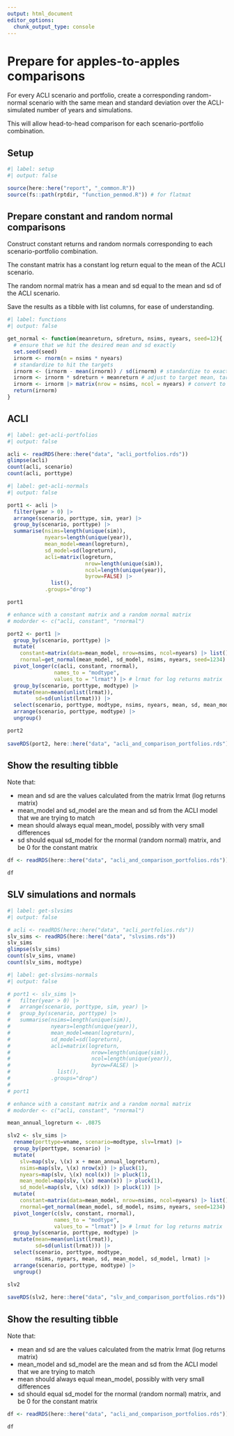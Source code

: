 ```yaml
---
output: html_document
editor_options: 
  chunk_output_type: console
---
```


# Prepare for apples-to-apples comparisons

For every ACLI scenario and portfolio, create a corresponding random-normal scenario with the same mean and standard deviation over the ACLI-simulated number of years and simulations.

This will allow head-to-head comparison for each scenario-portfolio combination.

## Setup

```r
#| label: setup
#| output: false

source(here::here("report", "_common.R"))
source(fs::path(rptdir, "function_penmod.R")) # for flatmat

```


## Prepare constant and random normal comparisons

Construct constant returns and random normals corresponding to each scenario-portfolio combination.

The constant matrix has a constant log return equal to the mean of the ACLI scenario.

The random normal matrix has a mean and sd equal to the mean and sd of the ACLI scenario.

Save the results as a tibble with list columns, for ease of understanding.

```r
#| label: functions
#| output: false

get_normal <- function(meanreturn, sdreturn, nsims, nyears, seed=12){
  # ensure that we hit the desired mean and sd exactly
  set.seed(seed)
  irnorm <- rnorm(n = nsims * nyears)
  # standardize to hit the targets
  irnorm <- (irnorm - mean(irnorm)) / sd(irnorm) # standardize to exactly mean 0, sd 1
  irnorm <- irnorm * sdreturn + meanreturn # adjust to target mean, target sd
  irnorm <- irnorm |> matrix(nrow = nsims, ncol = nyears) # convert to matrix
  return(irnorm)
}


```

## ACLI

```r
#| label: get-acli-portfolios
#| output: false

acli <- readRDS(here::here("data", "acli_portfolios.rds"))
glimpse(acli)
count(acli, scenario)
count(acli, porttype)

```


```r
#| label: get-acli-normals
#| output: false

port1 <- acli |> 
  filter(year > 0) |> 
  arrange(scenario, porttype, sim, year) |> 
  group_by(scenario, porttype) |> 
  summarise(nsims=length(unique(sim)),
            nyears=length(unique(year)),
            mean_model=mean(logreturn),
            sd_model=sd(logreturn),
            acli=matrix(logreturn, 
                         nrow=length(unique(sim)),
                         ncol=length(unique(year)),
                         byrow=FALSE) |>
              list(),
            .groups="drop")

port1

# enhance with a constant matrix and a random normal matrix
# modorder <- c("acli, constant", "rnormal")

port2 <- port1 |> 
  group_by(scenario, porttype) |> 
  mutate(
    constant=matrix(data=mean_model, nrow=nsims, ncol=nyears) |> list(),
    rnormal=get_normal(mean_model, sd_model, nsims, nyears, seed=1234) |> list()) |> 
  pivot_longer(c(acli, constant, rnormal),
               names_to = "modtype",
               values_to = "lrmat") |> # lrmat for log returns matrix
  group_by(scenario, porttype, modtype) |> 
  mutate(mean=mean(unlist(lrmat)),
         sd=sd(unlist(lrmat))) |> 
  select(scenario, porttype, modtype, nsims, nyears, mean, sd, mean_model, sd_model, lrmat) |> 
  arrange(scenario, porttype, modtype) |> 
  ungroup()

port2  
  
saveRDS(port2, here::here("data", "acli_and_comparison_portfolios.rds"))


```


## Show the resulting tibble

Note that:

-   mean and sd are the values calculated from the matrix lrmat (log returns matrix)
-   mean_model and sd_model are the mean and sd from the ACLI model that we are trying to match
-   mean should always equal mean_model, possibly with very small differences
-   sd should equal sd_model for the rnormal (random normal) matrix, and be 0 for the constant matrix

```r

df <- readRDS(here::here("data", "acli_and_comparison_portfolios.rds"))

df


```



## SLV simulations and normals


```r
#| label: get-slvsims
#| output: false

# acli <- readRDS(here::here("data", "acli_portfolios.rds"))
slv_sims <- readRDS(here::here("data", "slvsims.rds"))
slv_sims
glimpse(slv_sims)
count(slv_sims, vname)
count(slv_sims, modtype)

```




```r
#| label: get-slvsims-normals
#| output: false

# port1 <- slv_sims |> 
#   filter(year > 0) |> 
#   arrange(scenario, porttype, sim, year) |> 
#   group_by(scenario, porttype) |> 
#   summarise(nsims=length(unique(sim)),
#             nyears=length(unique(year)),
#             mean_model=mean(logreturn),
#             sd_model=sd(logreturn),
#             acli=matrix(logreturn, 
#                          nrow=length(unique(sim)),
#                          ncol=length(unique(year)),
#                          byrow=FALSE) |>
#               list(),
#             .groups="drop")
# 
# port1

# enhance with a constant matrix and a random normal matrix
# modorder <- c("acli, constant", "rnormal")

mean_annual_logreturn <- .0875

slv2 <- slv_sims |> 
  rename(porttype=vname, scenario=modtype, slv=lrmat) |> 
  group_by(porttype, scenario) |> 
  mutate(
    slv=map(slv, \(x) x + mean_annual_logreturn),
    nsims=map(slv, \(x) nrow(x)) |> pluck(1),
    nyears=map(slv, \(x) ncol(x)) |> pluck(1),
    mean_model=map(slv, \(x) mean(x)) |> pluck(1),
    sd_model=map(slv, \(x) sd(x)) |> pluck(1)) |> 
  mutate(
    constant=matrix(data=mean_model, nrow=nsims, ncol=nyears) |> list(),
    rnormal=get_normal(mean_model, sd_model, nsims, nyears, seed=1234) |> list()) |> 
  pivot_longer(c(slv, constant, rnormal),
               names_to = "modtype",
               values_to = "lrmat") |> # lrmat for log returns matrix
  group_by(scenario, porttype, modtype) |> 
  mutate(mean=mean(unlist(lrmat)),
         sd=sd(unlist(lrmat))) |> 
  select(scenario, porttype, modtype, 
         nsims, nyears, mean, sd, mean_model, sd_model, lrmat) |> 
  arrange(scenario, porttype, modtype) |> 
  ungroup()

slv2  
  
saveRDS(slv2, here::here("data", "slv_and_comparison_portfolios.rds"))


```


## Show the resulting tibble

Note that:

-   mean and sd are the values calculated from the matrix lrmat (log returns matrix)
-   mean_model and sd_model are the mean and sd from the ACLI model that we are trying to match
-   mean should always equal mean_model, possibly with very small differences
-   sd should equal sd_model for the rnormal (random normal) matrix, and be 0 for the constant matrix

```r

df <- readRDS(here::here("data", "acli_and_comparison_portfolios.rds"))

df


```




